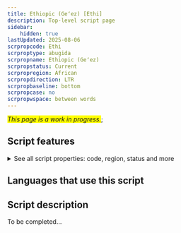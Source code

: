 ```yaml
---
title: Ethiopic (Geʻez) [Ethi]
description: Top-level script page
sidebar:
    hidden: true
lastUpdated: 2025-08-06
scrpropcode: Ethi
scrproptype: abugida
scrpropname: Ethiopic (Geʻez)
scrpropstatus: Current
scrpropregion: African
scrpropdirection: LTR
scrpropbaseline: bottom
scrpropcase: no
scrpropwspace: between words
---
```


<span style='background-color:yellow'>_This page is a work in progress._</span>;


## Script features

<details>
<summary> See all script properties: code, region, status and more</summary>
<ScriptInfo />
</details>

## Languages that use this script

<WsList script='Ethi' wsMax='5' />

## Script description

To be completed...

